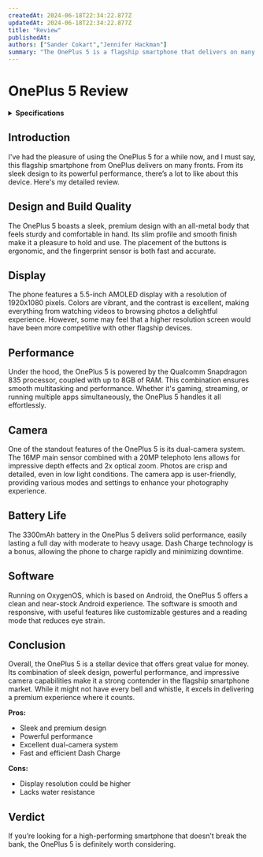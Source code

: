 ```yaml
---
createdAt: 2024-06-18T22:34:22.877Z
updatedAt: 2024-06-18T22:34:22.877Z
title: "Review"
publishedAt:
authors: ["Sander Cokart","Jennifer Hackman"]
summary: "The OnePlus 5 is a flagship smartphone that delivers on many fronts, from its sleek design to its powerful performance. Here's a detailed review of this device."
---
```


# OnePlus 5 Review

<details>
    <summary><strong>Specifications</strong></summary>

    | Feature             | Specification                       |
    |---------------------|-------------------------------------|
    | **Design**          | Metal body, slim profile            |
    | **Display**         | 5.5-inch AMOLED, 1920x1080 pixels   |
    | **Processor**       | Qualcomm Snapdragon 835             |
    | **RAM**             | 6GB / 8GB                           |
    | **Storage**         | 64GB / 128GB                        |
    | **Rear Camera**     | 16MP main sensor, 20MP telephoto    |
    | **Front Camera**    | 16MP                                |
    | **Battery**         | 3300mAh                             |
    | **Charging**        | Dash Charge                         |
    | **Operating System**| OxygenOS (based on Android)         |
    | **Connectivity**    | Dual SIM, 4G LTE, Wi-Fi, Bluetooth  |
    | **Dimensions**      | 154.2 x 74.1 x 7.25 mm              |
    | **Weight**          | 153g                                |
    | **Fingerprint Sensor** | Front-mounted, fast and accurate |
    | **Other Features**  | Reading mode, customizable gestures |
</details>

## Introduction
I've had the pleasure of using the OnePlus 5 for a while now, and I must say, this flagship smartphone from OnePlus delivers on many fronts. From its sleek design to its powerful performance, there’s a lot to like about this device. Here's my detailed review.

## Design and Build Quality
The OnePlus 5 boasts a sleek, premium design with an all-metal body that feels sturdy and comfortable in hand. Its slim profile and smooth finish make it a pleasure to hold and use. The placement of the buttons is ergonomic, and the fingerprint sensor is both fast and accurate.

## Display
The phone features a 5.5-inch AMOLED display with a resolution of 1920x1080 pixels. Colors are vibrant, and the contrast is excellent, making everything from watching videos to browsing photos a delightful experience. However, some may feel that a higher resolution screen would have been more competitive with other flagship devices.

## Performance
Under the hood, the OnePlus 5 is powered by the Qualcomm Snapdragon 835 processor, coupled with up to 8GB of RAM. This combination ensures smooth multitasking and performance. Whether it's gaming, streaming, or running multiple apps simultaneously, the OnePlus 5 handles it all effortlessly.

## Camera
One of the standout features of the OnePlus 5 is its dual-camera system. The 16MP main sensor combined with a 20MP telephoto lens allows for impressive depth effects and 2x optical zoom. Photos are crisp and detailed, even in low light conditions. The camera app is user-friendly, providing various modes and settings to enhance your photography experience.

## Battery Life
The 3300mAh battery in the OnePlus 5 delivers solid performance, easily lasting a full day with moderate to heavy usage. Dash Charge technology is a bonus, allowing the phone to charge rapidly and minimizing downtime.

## Software
Running on OxygenOS, which is based on Android, the OnePlus 5 offers a clean and near-stock Android experience. The software is smooth and responsive, with useful features like customizable gestures and a reading mode that reduces eye strain.

## Conclusion
Overall, the OnePlus 5 is a stellar device that offers great value for money. Its combination of sleek design, powerful performance, and impressive camera capabilities make it a strong contender in the flagship smartphone market. While it might not have every bell and whistle, it excels in delivering a premium experience where it counts.

**Pros:**
- Sleek and premium design
- Powerful performance
- Excellent dual-camera system
- Fast and efficient Dash Charge

**Cons:**
- Display resolution could be higher
- Lacks water resistance

## Verdict
If you’re looking for a high-performing smartphone that doesn’t break the bank, the OnePlus 5 is definitely worth considering.